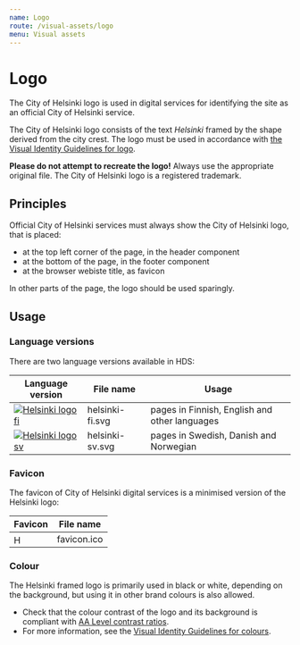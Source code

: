 ```yaml
---
name: Logo
route: /visual-assets/logo
menu: Visual assets
---
```



# Logo

<LargeParagraph>The City of Helsinki logo is used in digital services for identifying the site as an official City of Helsinki service.</LargeParagraph>

The City of Helsinki logo consists of the text _Helsinki_ framed by the shape derived from the city crest. The logo must be used in accordance with [the Visual Identity Guidelines for logo](https://brand.hel.fi/en/logo/ "City of Helsinki Visual Identity Guidelines / Logo").

**Please do not attempt to recreate the logo!** Always use the appropriate original file. The City of Helsinki logo is a registered trademark.


## Principles 
Official City of Helsinki services must always show the City of Helsinki logo, that is placed: 
- at the top left corner of the page, in the header component
- at the bottom of the page, in the footer component
- at the browser webiste title, as favicon

In other parts of the page, the logo should be used sparingly.

## Usage
### Language versions
There are two language versions available in HDS:

Language version                                                                                                             | File name         | Usage                                         |
---------------------------------------------------------------------------------------------------------------------------- |-------------------|-----------------------------------------------|
[![Helsinki logo fi](../../static/assets/logo/helsinki-fi.svg)](../../static/assets/logo/helsinki-fi.svg "Helsinki logo fi") | helsinki-fi.svg   | pages in Finnish, English and other languages |
[![Helsinki logo sv](../../static/assets/logo/helsinki-sv.svg)](../../static/assets/logo/helsinki-sv.svg "Helsinki logo sv") | helsinki-sv.svg   | pages in Swedish, Danish and Norwegian                        |


### Favicon
The favicon of City of Helsinki digital services is a minimised version of the Helsinki logo:

Favicon                                                                                  | File name           |
---------------------------------------------------------------------------------------- | ------------------- |
<Image src="../../static/assets/logo/favicon.ico" alt="Helsinki favicon" width="16px" /> | favicon.ico         | 



### Colour
The Helsinki framed logo is primarily used in black or white, depending on the background, but using it in other brand colours is also allowed.
- Check that the colour contrast of the logo and its background is compliant with [AA Level contrast ratios](https://www.w3.org/TR/WCAG20/#visual-audio-contrast "WCAG 2.0 Visual and audio contrast").
- For more information, see the [Visual Identity Guidelines for colours](https://brand.hel.fi/en/colours/ "City of Helsinki Visual Identity Guidelines / Colours").
